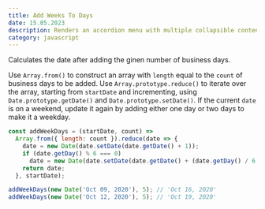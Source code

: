 ```yaml
---
title: Add Weeks To Days
date: 15.05.2023
description: Renders an accordion menu with multiple collapsible content elements.
category: javascript
---
```


Calculates the date after adding the ginen number of business days.

Use `Array.from()` to construct an array with `length` equal to the `count` of business days to be added.
Use `Array.prototype.reduce()` to iterate over the array, starting from `startDate` and incrementing, using `Date.prototype.getDate()` and `Date.prototype.setDate()`.
If the current `date` is on a weekend, update it again by adding either one day or two days to make it a weekday.

```js
const addWeekDays = (startDate, count) =>
  Array.from({ length: count }).reduce(date => {
    date = new Date(date.setDate(date.getDate() + 1));
    if (date.getDay() % 6 === 0)
      date = new Date(date.setDate(date.getDate() + (date.getDay() / 6 + 1)));
    return date;
  }, startDate);
```

```js
addWeekDays(new Date('Oct 09, 2020'), 5); // 'Oct 16, 2020'
addWeekDays(new Date('Oct 12, 2020'), 5); // 'Oct 19, 2020'
```
